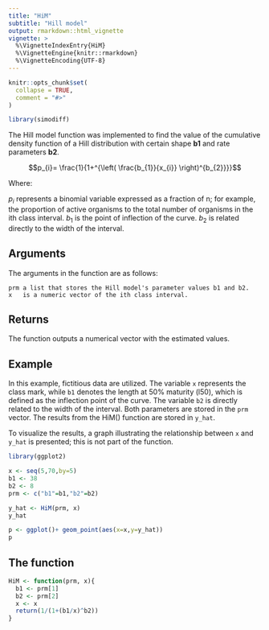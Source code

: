 ```yaml
---
title: "HiM"
subtitle: "Hill model"
output: rmarkdown::html_vignette
vignette: >
  %\VignetteIndexEntry{HiM}
  %\VignetteEngine{knitr::rmarkdown}
  %\VignetteEncoding{UTF-8}
---
```


```r
knitr::opts_chunk$set(
  collapse = TRUE,
  comment = "#>"
)
```

```r
library(simodiff)
```


The Hill model function was implemented to find the value of the cumulative density
function of a Hill distribution with certain shape **b1** and rate parameters **b2**.

 $$p_{i}= \frac{1}{1+^{\left( \frac{b_{1}}{x_{i}} \right)^{b_{2}}}}$$

 Where:

   $p_{i}$ represents a binomial variable expressed as a
           fraction of n; for example, the proportion of active organisms to
           the total number of organisms in the ith class interval.
   $b_{1}$ is the point of inflection of the curve.
   $b_{2}$ is related directly to the width of the interval.
   
## Arguments

The arguments in the function are as follows:

    prm a list that stores the Hill model's parameter values b1 and b2.
    x   is a numeric vector of the ith class interval.   
    
## Returns

The function outputs a numerical vector with the estimated values.

## Example

In this example, fictitious data are utilized. The variable `x` represents the class mark, while `b1` denotes the length at 50% maturity (l50), which is defined as the inflection point of the curve. The variable `b2` is directly related to the width of the interval. Both parameters are stored in the `prm` vector. The results from the HiM() function are stored in `y_hat`.

To visualize the results, a graph illustrating the relationship between `x` and
`y_hat` is presented; this is not part of the function.
    
```r
library(ggplot2)

x <- seq(5,70,by=5)
b1 <- 38
b2 <- 8
prm <- c("b1"=b1,"b2"=b2)

y_hat <- HiM(prm, x)
y_hat 

p <- ggplot()+ geom_point(aes(x=x,y=y_hat))
p
```

## The function

```r
HiM <- function(prm, x){
  b1 <- prm[1]
  b2 <- prm[2]
  x <- x
  return(1/(1+(b1/x)^b2))
}
```

